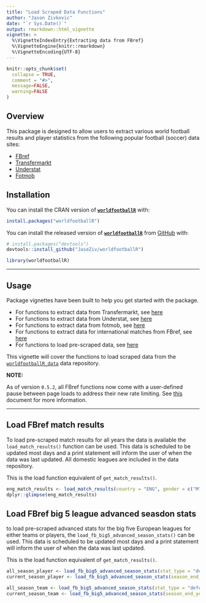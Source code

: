 ```yaml
---
title: "Load Scraped Data Functions"
author: "Jason Zivkovic"
date: "`r Sys.Date()`"
output: rmarkdown::html_vignette
vignette: >
  %\VignetteIndexEntry{Extracting data from FBref}
  %\VignetteEngine{knitr::rmarkdown}
  %\VignetteEncoding{UTF-8}
---
```


```r
knitr::opts_chunk$set(
  collapse = TRUE,
  comment = "#>",
  message=FALSE,
  warning=FALSE
)
```


## Overview

This package is designed to allow users to extract various world football results and player statistics from the following popular football (soccer) data sites:

* [FBref](https://fbref.com/en/)
* [Transfermarkt](https://www.transfermarkt.com/)
* [Understat](https://understat.com/)
* [Fotmob](https://www.fotmob.com/)


## Installation

You can install the CRAN version of [**```worldfootballR```** ](https://CRAN.R-project.org/package=worldfootballR) with:

```r
install.packages("worldfootballR")
```

You can install the released version of [**```worldfootballR```**](https://github.com/JaseZiv/worldfootballR/) from [GitHub](https://github.com/JaseZiv/worldfootballR) with:

```r
# install.packages("devtools")
devtools::install_github("JaseZiv/worldfootballR")
```


```r
library(worldfootballR)
```

***

## Usage

Package vignettes have been built to help you get started with the package.

* For functions to extract data from Transfermarkt, see [here](https://jaseziv.github.io/worldfootballR/articles/extract-transfermarkt-data.html)
* For functions to extract data from Understat, see [here](https://jaseziv.github.io/worldfootballR/articles/extract-understat-data.html)
* For functions to extract data from fotmob, see [here](https://jaseziv.github.io/worldfootballR/articles/extract-fotmob-data.html)
* For functions to extract data for international matches from FBref, see [here](https://jaseziv.github.io/worldfootballR/articles/fbref-data-internationals.html)
* For functions to load pre-scraped data, see [here](https://jaseziv.github.io/worldfootballR/articles/load-scraped-data.html)

This vignette will cover the functions to load scraped data from the [`worldfootballR_data`](https://github.com/JaseZiv/worldfootballR_data) data repository.

**NOTE:**

As of version `0.5.2`, all FBref functions now come with a user-defined pause between page loads to address their new rate limiting. See [this](https://www.sports-reference.com/bot-traffic.html) document for more information. 


***

## Load FBref match results

To load pre-scraped match results for all years the data is available the `load_match_results()` function can be used. This data is scheduled to be updated most days and a print statement will inform the user of when the data was last updated. All domestic leagues are included in the data repository. 

This is the load function equivalent of `get_match_results()`.

```r
eng_match_results <- load_match_results(country = "ENG", gender = c("M", "F"), season_end_year = c(2020:2022), tier = "1st")
dplyr::glimpse(eng_match_results)
```


## Load FBref big 5 league advanced seasdon stats

to load pre-scraped advanced stats for the big five European leagues for either teams or players, the `load_fb_big5_advanced_season_stats()` can be used. This data is scheduled to be updated most days and a print statement will inform the user of when the data was last updated.

This is the load function equivalent of `get_match_results()`.

```r
all_season_player <- load_fb_big5_advanced_season_stats(stat_type = "defense", team_or_player = "player")
current_season_player <- load_fb_big5_advanced_season_stats(season_end_year = 2022, stat_type = "defense", team_or_player = "player")

all_season_team <- load_fb_big5_advanced_season_stats(stat_type = "defense", team_or_player = "team")
current_season_team <- load_fb_big5_advanced_season_stats(season_end_year = 2022, stat_type = "defense", team_or_player = "team")
```


